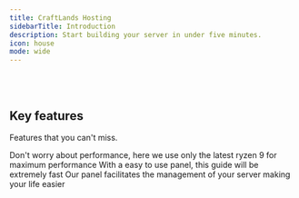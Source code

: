 ```yaml
---
title: CraftLands Hosting
sidebarTitle: Introduction
description: Start building your server in under five minutes.
icon: house
mode: wide
---
```



<StartButton />

<br />

<br />

<CardGroup>
  <HeroCard
    img="https://raw.githubusercontent.com/mintlify/themes/main/prism/images/setting-up.svg"
    title="Setting up your Server"
    description="Everything you need to know about the Server setup process, from start to finish"
    href="/quickstart"
  />
  <HeroCard
    img="https://raw.githubusercontent.com/mintlify/themes/main/prism/images/themes.svg"
    title="Explore Features"
    description="Explore a variety of features that you can use to make your life easier"
    href="/quickstart"
  />
</CardGroup>

## Key features

Features that you can't miss.

<CardGroup cols={3}>
  <Card
    title="Latest gen hardware"
    icon="palette"
    href="https://mintlify.com/docs/settings/global"
  >
    Don't worry about performance, here we use only the latest ryzen 9 for maximum performance
  </Card>
  <Card
    title="Easy to use panel"
    icon="code"
    href="https://mintlify.com/docs/api-playground/openapi"
  >
    With a easy to use panel, this guide will be extremely fast
  </Card>
  <Card
    title="Management"
    icon="screwdriver-wrench"
    href="https://mintlify.com/docs/components/accordion"
  >
    Our panel facilitates the management of your server making your life easier 
  </Card>
</CardGroup>

<br />
<br />

<Banner />